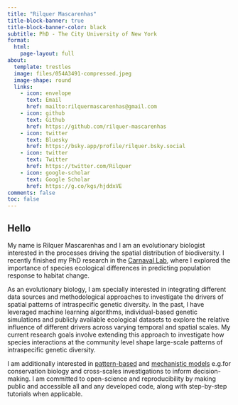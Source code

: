 ```yaml
---
title: "Rilquer Mascarenhas"
title-block-banner: true
title-block-banner-color: black
subtitle: PhD - The City University of New York
format:
  html:
    page-layout: full
about:
  template: trestles
  image: files/054A3491-compressed.jpeg
  image-shape: round
  links:
    - icon: envelope
      text: Email
      href: mailto:rilquermascarenhas@gmail.com
    - icon: github
      text: Github
      href: https://github.com/rilquer-mascarenhas
    - icon: twitter
      text: Bluesky
      href: https://bsky.app/profile/rilquer.bsky.social
    - icon: twitter
      text: Twitter
      href: https://twitter.com/Rilquer
    - icon: google-scholar
      text: Google Scholar
      href: https://g.co/kgs/hjddxVE
comments: false
toc: false
---
```


## Hello

My name is Rilquer Mascarenhas and I am an evolutionary biologist interested in the processes driving the spatial distribution of biodiversity. I recently finished my PhD research in the [Carnaval Lab](https://www.carnavallab.org), where I explored the importance of species ecological differences in predicting population response to habitat change.

As an evolutionary biology, I am specially interested in integrating different data sources and methodological approaches to investigate the drivers of spatial patterns of intraspecific genetic diversity. In the past, I have leveraged machine learning algorithms, individual-based genetic simulations and publicly available ecological datasets to explore the relative influence of different drivers across varying temporal and spatial scales. My current research goals involve extending this approach to investigate how species interactions at the community level shape large-scale patterns of intraspecific genetic diversity.

I am additionally interested in [pattern-based](https://doi.org/10.1111/ecog.07149) and [mechanistic models](10.22541/au.173814305.53825759/v1) e.g.for conservation biology and cross-scales investigations to inform decision-making. I am committed to open-science and reproducibility by making public and accessible all and any developed code, along with step-by-step tutorials when applicable.